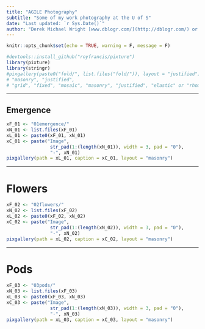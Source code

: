 ```yaml
---
title: "AGILE Photography"
subtitle: "Some of my work photography at the U of S"
date: "Last updated: `r Sys.Date()`"
author: "Derek Michael Wright [www.dblogr.com/](http://dblogr.com/) or [derekmichaelwright.github.io/dblogr](https://derekmichaelwright.github.io/dblogr/) <derek.wright@usask.ca>"
---
```


```r
knitr::opts_chunk$set(echo = TRUE, warning = F, message = F)
```

```r
#devtools::install_github("royfrancis/pixture")
library(pixture)
library(stringr)
#pixgallery(paste0("fold/", list.files("fold/")), layout = "justified") 
# "masonry", "justified", 
# "grid", "fixed", "mosaic", "masonry", "justified", "elastic" or "rhombus"
```

---

## Emergence

```r
xF_01 <- "01emergence/"
xN_01 <- list.files(xF_01)
xL_01 <- paste0(xF_01, xN_01)
xC_01 <- paste("Image", 
                str_pad(1:(length(xN_01)), width = 3, pad = "0"),
                "-", xN_01)
pixgallery(path = xL_01, caption = xC_01, layout = "masonry")
```

---

# Flowers

```r
xF_02 <- "02flowers/"
xN_02 <- list.files(xF_02)
xL_02 <- paste0(xF_02, xN_02)
xC_02 <- paste("Image", 
                str_pad(1:(length(xN_02)), width = 3, pad = "0"),
                "-", xN_02)
pixgallery(path = xL_02, caption = xC_02, layout = "masonry")
```

---

# Pods

```r
xF_03 <- "03pods/"
xN_03 <- list.files(xF_03)
xL_03 <- paste0(xF_03, xN_03)
xC_03 <- paste("Image", 
                str_pad(1:(length(xN_03)), width = 3, pad = "0"),
                "-", xN_03)
pixgallery(path = xL_03, caption = xC_03, layout = "masonry")
```
